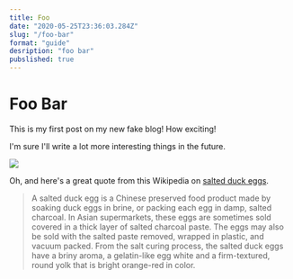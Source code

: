 ```yaml
---
title: Foo
date: "2020-05-25T23:36:03.284Z"
slug: "/foo-bar"
format: "guide"
desription: "foo bar"
pubslished: true
---
```



# Foo Bar

This is my first post on my new fake blog! How exciting!

I'm sure I'll write a lot more interesting things in the future.

<Bio />

![](../../assets/gatsby-icon.png)

Oh, and here's a great quote from this Wikipedia on
[salted duck eggs](http://en.wikipedia.org/wiki/Salted_duck_egg).

> A salted duck egg is a Chinese preserved food product made by soaking duck
> eggs in brine, or packing each egg in damp, salted charcoal. In Asian
> supermarkets, these eggs are sometimes sold covered in a thick layer of salted
> charcoal paste. The eggs may also be sold with the salted paste removed,
> wrapped in plastic, and vacuum packed. From the salt curing process, the
> salted duck eggs have a briny aroma, a gelatin-like egg white and a
> firm-textured, round yolk that is bright orange-red in color.
